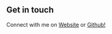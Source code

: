 ## Get in touch

Connect with me on [Website](https://mohammedjawadsaleem11.github.io/portfolio) or [Github!](https://github.com/mohammedjawadsaleem11)
